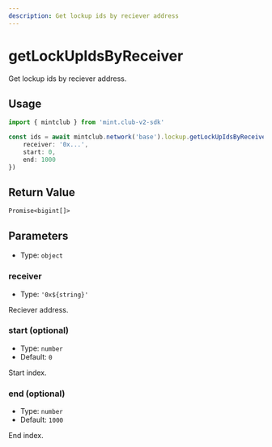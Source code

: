 ```yaml
---
description: Get lockup ids by reciever address
---
```


# getLockUpIdsByReceiver 

Get lockup ids by reciever address.

## Usage

```ts twoslash [example.ts]
import { mintclub } from 'mint.club-v2-sdk'

const ids = await mintclub.network('base').lockup.getLockUpIdsByReceiver({
	receiver: '0x...',
	start: 0,
	end: 1000
}) 
```


## Return Value

`Promise<bigint[]>`

## Parameters

- Type: `object`

### receiver

- Type: `'0x${string}'`

Reciever address.

### start (optional)

- Type: `number`
- Default: `0`

Start index.

### end (optional)

- Type: `number`
- Default: `1000`

End index.
